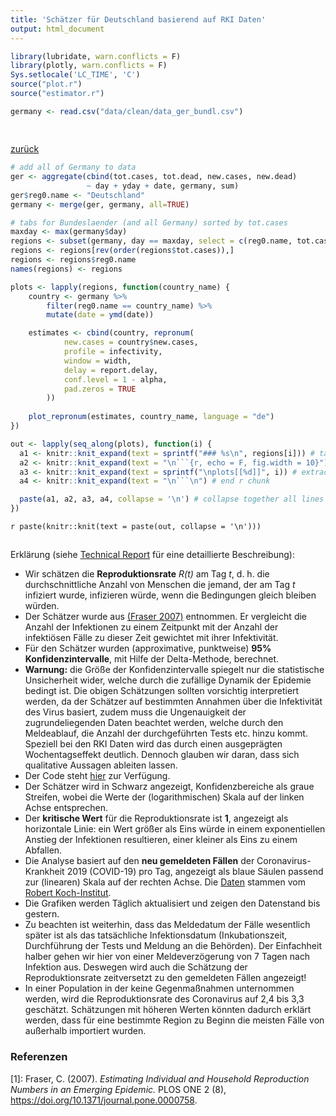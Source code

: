 ```yaml
---
title: 'Schätzer für Deutschland basierend auf RKI Daten'
output: html_document
---
```


```r
library(lubridate, warn.conflicts = F)
library(plotly, warn.conflicts = F)
Sys.setlocale('LC_TIME', 'C')
source("plot.r")
source("estimator.r")
```

```r
germany <- read.csv("data/clean/data_ger_bundl.csv")
```

```r

```

## {.tabset .tabset-fade}

[zurück](index.html)

<!--
See https://github.com/rstudio/flexdashboard/issues/80#issuecomment-247139450
on generating tabs in rmarkdown automatically
-->
```r

# add all of Germany to data
ger <- aggregate(cbind(tot.cases, tot.dead, new.cases, new.dead)
                 ~ day + yday + date, germany, sum)
ger$reg0.name <- "Deutschland"
germany <- merge(ger, germany, all=TRUE)

# tabs for Bundeslaender (and all Germany) sorted by tot.cases
maxday <- max(germany$day)
regions <- subset(germany, day == maxday, select = c(reg0.name, tot.cases))
regions <- regions[rev(order(regions$tot.cases)),]
regions <- regions$reg0.name
names(regions) <- regions

plots <- lapply(regions, function(country_name) {
    country <- germany %>%
        filter(reg0.name == country_name) %>%
        mutate(date = ymd(date))

    estimates <- cbind(country, repronum(
            new.cases = country$new.cases,
            profile = infectivity,
            window = width,
            delay = report.delay,
            conf.level = 1 - alpha,
            pad.zeros = TRUE
        ))
    
    plot_repronum(estimates, country_name, language = "de")
})

out <- lapply(seq_along(plots), function(i) {
  a1 <- knitr::knit_expand(text = sprintf("### %s\n", regions[i])) # tab header, auto extracts names of `hcs`
  a2 <- knitr::knit_expand(text = "\n```{r, echo = F, fig.width = 10}") # start r chunk
  a3 <- knitr::knit_expand(text = sprintf("\nplots[[%d]]", i)) # extract graphs by "writing" out `hcs[[1]]`, `hcs[[2]]` etc. to be rendered later
  a4 <- knitr::knit_expand(text = "\n```\n") # end r chunk

  paste(a1, a2, a3, a4, collapse = '\n') # collapse together all lines with newline separator
})
```

`r paste(knitr::knit(text = paste(out, collapse = '\n')))`

##

Erklärung (siehe [Technical Report]() für eine detaillierte Beschreibung):

- Wir schätzen die **Reproduktionsrate**  *R(t)* am Tag *t*, d. h. die durchschnittliche Anzahl von Menschen die jemand, der am Tag *t* infiziert wurde, infizieren würde, wenn die Bedingungen gleich bleiben würden.
- Der Schätzer wurde aus [(Fraser 2007)](#ref1) entnommen. Er vergleicht die Anzahl der Infektionen zu einem Zeitpunkt mit der Anzahl der infektiösen Fälle zu dieser Zeit gewichtet mit ihrer Infektivität.
- Für den Schätzer wurden (approximative, punktweise) **95% Konfidenzintervalle**, mit Hilfe der Delta-Methode, berechnet.
- **Warnung:** die Größe der Konfidenzintervalle spiegelt nur die statistische Unsicherheit wider, welche durch die zufällige Dynamik der Epidemie bedingt ist. Die obigen Schätzungen sollten vorsichtig interpretiert werden, da der Schätzer auf bestimmten Annahmen über die Infektivität des Virus basiert, zudem muss die Ungenauigkeit der zugrundeliegenden Daten beachtet werden, welche durch den Meldeablauf, die Anzahl der durchgeführten Tests etc. hinzu kommt. Speziell bei den RKI Daten wird das durch einen ausgeprägten Wochentagseffekt deutlich. Dennoch glauben wir daran, dass sich qualitative Aussagen ableiten lassen.
- Der Code steht [hier](https://github.com/Stochastik-TU-Ilmenau/COVID-19/blob/gh-pages/estimator.r) zur Verfügung.
- Der Schätzer wird in Schwarz angezeigt, Konfidenzbereiche als graue Streifen, wobei die Werte der (logarithmischen) Skala auf der linken Achse entsprechen.
- Der **kritische Wert** für die Reproduktionsrate ist **1**, angezeigt als horizontale Linie: ein Wert größer als Eins würde in einem exponentiellen Anstieg der Infektionen resultieren, einer kleiner als Eins zu einem Abfallen.
- Die Analyse basiert auf den **neu gemeldeten Fällen** der Coronavirus-Krankheit 2019 (COVID-19) pro Tag, angezeigt als blaue Säulen passend zur (linearen) Skala auf der rechten Achse. Die [Daten](https://npgeo-corona-npgeo-de.hub.arcgis.com/datasets/dd4580c810204019a7b8eb3e0b329dd6_0) stammen vom [Robert Koch-Institut](https://www.rki.de).
- Die Grafiken werden Täglich<!-- at 2:00 GMT--> aktualisiert und zeigen den Datenstand bis gestern.
- Zu beachten ist weiterhin, dass das Meldedatum der Fälle wesentlich später ist als das tatsächliche Infektionsdatum (Inkubationszeit, Durchführung der Tests und Meldung an die Behörden). Der Einfachheit halber gehen wir hier von einer Meldeverzögerung von 7 Tagen nach Infektion aus. Deswegen wird auch die Schätzung der Reproduktionsrate zeitversetzt zu den gemeldeten Fällen angezeigt!
- In einer Population in der keine Gegenmaßnahmen unternommen werden, wird die Reproduktionsrate des Coronavirus auf 2,4 bis 3,3 geschätzt. Schätzungen mit höheren Werten könnten dadurch erklärt werden, dass für eine bestimmte Region zu Beginn die meisten Fälle von außerhalb importiert wurden.


### Referenzen ###

<a name="ref1">[1]</a>: Fraser, C. (2007). *Estimating Individual and Household Reproduction
Numbers in an Emerging Epidemic.* PLOS ONE 2 (8), [https://doi.org/10.1371/journal.pone.0000758](https://doi.org/10.1371/journal.pone.0000758).
